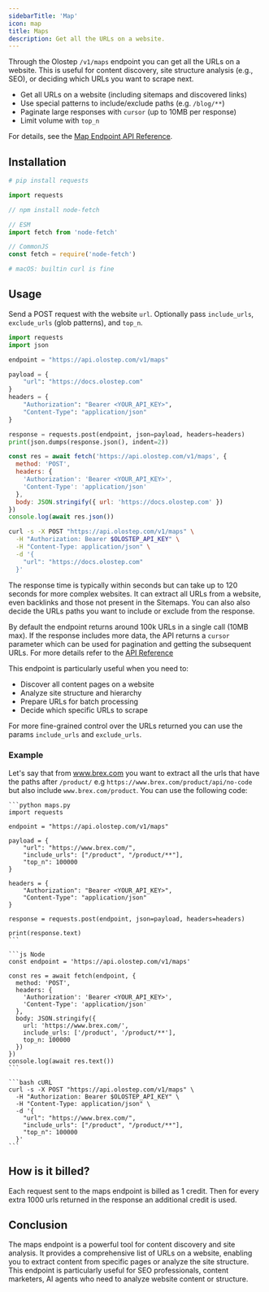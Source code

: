 ```yaml
---
sidebarTitle: 'Map'
icon: map
title: Maps
description: Get all the URLs on a website.
---
```

Through the Olostep `/v1/maps` endpoint you can get all the URLs on a website. This is useful for content discovery, site structure analysis (e.g., SEO), or deciding which URLs you want to scrape next.

- Get all URLs on a website (including sitemaps and discovered links)
- Use special patterns to include/exclude paths (e.g. `/blog/**`)
- Paginate large responses with `cursor` (up to 10MB per response)
- Limit volume with `top_n`

For details, see the [Map Endpoint API Reference](/api-reference/maps/create).

## Installation

<CodeGroup>

```python Python
# pip install requests

import requests
```

```js Node
// npm install node-fetch

// ESM
import fetch from 'node-fetch'

// CommonJS
const fetch = require('node-fetch')
```

```bash cURL
# macOS: builtin curl is fine
```

</CodeGroup>

## Usage

Send a POST request with the website `url`. Optionally pass `include_urls`, `exclude_urls` (glob patterns), and `top_n`.

<CodeGroup>

```python Python
import requests
import json

endpoint = "https://api.olostep.com/v1/maps"

payload = {
    "url": "https://docs.olostep.com"
}
headers = {
    "Authorization": "Bearer <YOUR_API_KEY>",
    "Content-Type": "application/json"
}

response = requests.post(endpoint, json=payload, headers=headers)
print(json.dumps(response.json(), indent=2))
```

```js Node
const res = await fetch('https://api.olostep.com/v1/maps', {
  method: 'POST',
  headers: {
    'Authorization': 'Bearer <YOUR_API_KEY>',
    'Content-Type': 'application/json'
  },
  body: JSON.stringify({ url: 'https://docs.olostep.com' })
})
console.log(await res.json())
```

```bash cURL
curl -s -X POST "https://api.olostep.com/v1/maps" \
  -H "Authorization: Bearer $OLOSTEP_API_KEY" \
  -H "Content-Type: application/json" \
  -d '{
    "url": "https://docs.olostep.com"
  }'
```

</CodeGroup>

The response time is typically within seconds but can take up to 120 seconds for more complex websites. It can extract all URLs from a website, even backlinks and those not present in the Sitemaps. You can also also decide the URLs paths you want to include or exclude from the response.


By default the endpoint returns around 100k URLs in a single call (10MB max). If the response includes more data, the API returns a `cursor` parameter which can be used for pagination and getting the subsequent URLs. For more details refer to the [API Reference](/api-reference/maps/create#body-cursor)

This endpoint is particularly useful when you need to:
- Discover all content pages on a website
- Analyze site structure and hierarchy
- Prepare URLs for batch processing
- Decide which specific URLs to scrape

For more fine-grained control over the URLs returned you can use the params `include_urls` and  `exclude_urls`.

### Example

Let's say that from www.brex.com you want to extract all the urls that have the paths after `/product/` e.g `https://www.brex.com/product/api/no-code` but also include `www.brex.com/product`.
You can use the following code:

<CodeGroup>

    ```python maps.py
    import requests
    
    endpoint = "https://api.olostep.com/v1/maps"
    
    payload = {
        "url": "https://www.brex.com/",
        "include_urls": ["/product", "/product/**"],
        "top_n": 100000
    }
    
    headers = {
        "Authorization": "Bearer <YOUR_API_KEY>",
        "Content-Type": "application/json"
    }
    
    response = requests.post(endpoint, json=payload, headers=headers)
    
    print(response.text)
    ```

    ```js Node
    const endpoint = 'https://api.olostep.com/v1/maps'

    const res = await fetch(endpoint, {
      method: 'POST',
      headers: {
        'Authorization': 'Bearer <YOUR_API_KEY>',
        'Content-Type': 'application/json'
      },
      body: JSON.stringify({
        url: 'https://www.brex.com/',
        include_urls: ['/product', '/product/**'],
        top_n: 100000
      })
    })
    console.log(await res.text())
    ```

    ```bash cURL
    curl -s -X POST "https://api.olostep.com/v1/maps" \
      -H "Authorization: Bearer $OLOSTEP_API_KEY" \
      -H "Content-Type: application/json" \
      -d '{
        "url": "https://www.brex.com/",
        "include_urls": ["/product", "/product/**"],
        "top_n": 100000
      }'
    ```

</CodeGroup>


## How is it billed?
Each request sent to the maps endpoint is billed as 1 credit. Then for every extra 1000 urls returned in the response an additional credit is used.

## Conclusion

The maps endpoint is a powerful tool for content discovery and site analysis. It provides a comprehensive list of URLs on a website, enabling you to extract content from specific pages or analyze the site structure. This endpoint is particularly useful for SEO professionals, content marketers, AI agents who need to analyze website content or structure.
